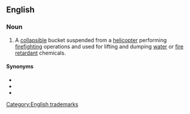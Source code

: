 ==English==
{{wikipedia}}

===Noun===
{{en-noun|head=[[Bambi]] [[bucket]]}}

# A [[collapsible]] bucket suspended from a [[helicopter]] performing [[firefighting]] operations and used for lifting and dumping [[water]] or [[fire retardant]] chemicals.

====Synonyms====
* {{l|en|helibucket}}
* {{l|en|helicopter bucket}}
* {{l|en|monsoon bucket}}

[[Category:English trademarks]]